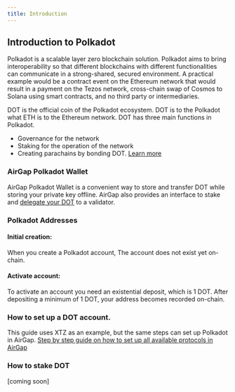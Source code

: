 ```yaml
---
title: Introduction
---
```


## Introduction to Polkadot 
Polkadot is a scalable layer zero blockchain solution.
Polkadot aims to bring interoperability so that different blockchains with different functionalities can communicate in a strong-shared, secured environment. A practical example would be a contract event on the Ethereum network that would result in a payment on the Tezos network, cross-chain swap of Cosmos to Solana using smart contracts, and no third party or intermediaries.

DOT is the official coin of the Polkadot ecosystem. DOT is to the Polkadot what ETH is to the Ethereum network. DOT has three main functions in Polkadot.
- Governance for the network
- Staking for the operation of the network
- Creating parachains by bonding DOT.
[Learn more](https://polkadot.network/)
### AirGap Polkadot Wallet
AirGap Polkadot Wallet is a convenient way to store and transfer DOT while storing your private key offline. AirGap also provides an interface to stake and [delegate your DOT](https://medium.com/airgap-it/airgap-adds-polkadot-support-with-delegation-a4d14a8b55d3) to a validator.

### Polkadot Addresses
#### Initial creation: 
When you create a Polkadot account, The account does not exist yet on-chain. 
#### Activate account: 
To activate an account you need an existential deposit, which is 1 DOT. After depositing a minimum of 1 DOT, your address becomes recorded on-chain.

### How to set up a DOT account.
This guide uses XTZ as an example, but the same steps can set up Polkadot in AirGap.
[Step by step guide on how to set up all available protocols in AirGap](https://medium.com/airgap-it/airgap-the-step-by-step-guide-c4c3d3fe9a05)

### How to stake DOT
[coming soon]
